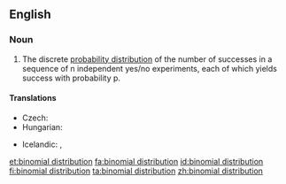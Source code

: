 ==English==
{{wikipedia}}

===Noun===
{{en-noun|head=[[binomial]] [[distribution]]}}

# {{context|statistics|lang=en}} The discrete [[probability distribution]] of the number of successes in a sequence of n independent yes/no experiments, each of which yields success with probability p.

====Translations====
{{trans-top|probability distribution}}
* Czech: {{t-|cs|binomické rozdělení|n}}
* Hungarian: {{t-|hu|binomiális eloszlás}}
{{trans-mid}}
* Icelandic: {{t-|is|tvíliðudreifing|f}},  {{t-|is|tvíkostadreifing|f}}
{{trans-bottom}}

[[et:binomial distribution]]
[[fa:binomial distribution]]
[[id:binomial distribution]]
[[fi:binomial distribution]]
[[ta:binomial distribution]]
[[zh:binomial distribution]]